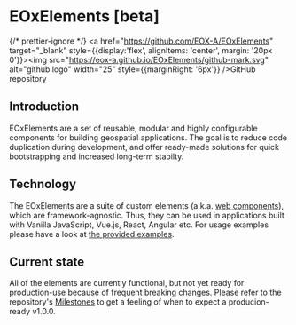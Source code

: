 # EOxElements [beta]

{/* prettier-ignore */}
<a href="https://github.com/EOX-A/EOxElements" target="_blank" style={{display:'flex', alignItems: 'center', margin: '20px 0'}}><img src="https://eox-a.github.io/EOxElements/github-mark.svg" alt="github logo" width="25" style={{marginRight: '6px'}} />GitHub repository</a>

## Introduction

EOxElements are a set of reusable, modular and highly configurable components for building geospatial applications.
The goal is to reduce code duplication during development, and offer ready-made solutions for quick bootstrapping and
increased long-term stabilty.

## Technology

The EOxElements are a suite of custom elements (a.k.a. [web components](https://www.webcomponents.org/introduction)), which are framework-agnostic.
Thus, they can be used in applications built with Vanilla JavaScript, Vue.js, React, Angular etc. For usage examples please have a look at [the provided examples](/docs/usage--docs).

## Current state

All of the elements are currently functional, but not yet ready for production-use because of frequent breaking changes.
Please refer to the repository's [Milestones](https://github.com/EOX-A/EOxElements/milestones) to get a feeling of when to expect a producion-ready v1.0.0.
